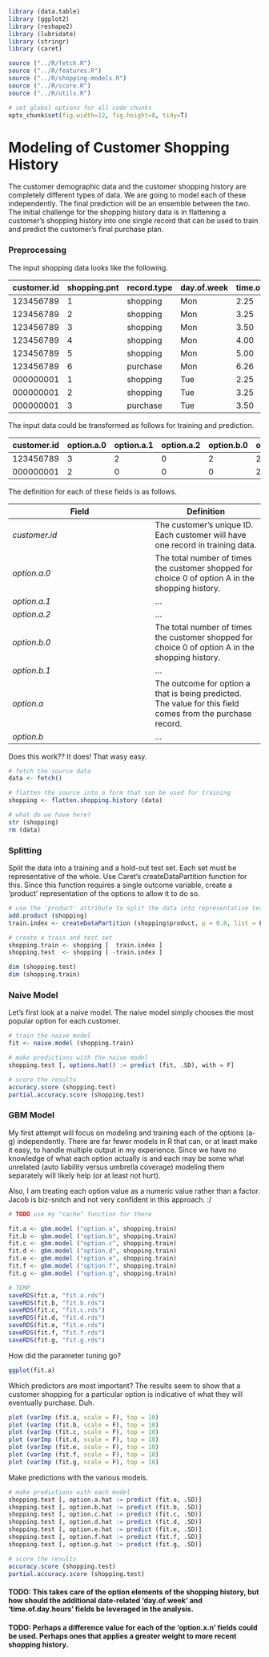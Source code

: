```r

library (data.table)
library (ggplot2)
library (reshape2)
library (lubridate)
library (stringr)
library (caret)

source ("../R/fetch.R")
source ("../R/features.R")
source ("../R/shopping-models.R")
source ("../R/score.R")
source ("../R/utils.R")

# set global options for all code chunks
opts_chunk$set(fig.width=12, fig.height=8, tidy=T)
```

Modeling of Customer Shopping History
========================================================

The customer demographic data and the customer shopping history are completely different types of data.  We are going to model each of these independently.  The final prediction will be an ensemble between the two.  The initial challenge for the shopping history data is in flattening a customer's shopping history into one single record that can be used to train and predict the customer's final purchase plan.  

### Preprocessing

The input shopping data looks like the following.

| customer.id | shopping.pnt | record.type | day.of.week | time.of.day.hours | option.a | option.b | ... |
| ----------- | ------------ | ----------- | ----------- | ----------------- | -------- | -------- | ----|                                                 
| 123456789   | 1            | shopping    | Mon         | 2.25              | 0        | 1        |     |
| 123456789   | 2            | shopping    | Mon         | 3.25              | 0        | 1        |     |
| 123456789   | 3            | shopping    | Mon         | 3.50              | 1        | 2        |     |
| 123456789   | 4            | shopping    | Mon         | 4.00              | 1        | 2        |     |
| 123456789   | 5            | shopping    | Mon         | 5.00              | 0        | 2        |     |
| 123456789   | 6            | purchase    | Mon         | 6.26              | 0        | 2        |     |
| 000000001   | 1            | shopping    | Tue         | 2.25              | 0        | 1        |     |
| 000000001   | 2            | shopping    | Tue         | 3.25              | 0        | 1        |     |
| 000000001   | 3            | purchase    | Tue         | 3.50              | 1        | 2        |     |

The input data could be transformed as follows for training and prediction.

| customer.id | option.a.0 | option.a.1 | option.a.2 | option.b.0 | option.b.1 | option.a | option.b | ... | 
| ----------- | ---------- | ---------- | ---------- | ---------- | ---------- | -------- | -------- | --- |
| 123456789   | 3          | 2          | 0          | 2          | 2          | 0        | 2        |     |
| 000000001   | 2          | 0          | 0          | 0          | 2          | 1        | 2        |     |

The definition for each of these fields is as follows.

| Field         | Definition 
| ------------- | ---------- 
| *customer.id* | The customer's unique ID.  Each customer will have one record in training data.       
| *option.a.0*  | The total number of times the customer shopped for choice 0 of option A in the shopping history.
| *option.a.1*  | ...
| *option.a.2*  | ...
| *option.b.0*  | The total number of times the customer shopped for choice 0 of option A in the shopping history.
| *option.b.1*  | ...
| *option.a*    | The outcome for option a that is being predicted.  The value for this field comes from the purchase record.
| *option.b*    | ...

Does this work??  It does!  That wasy easy.

```r

# fetch the source data
data <- fetch()

# flatten the source into a form that can be used for training
shopping <- flatten.shopping.history (data)

# what do we have here?
str (shopping)
rm (data)
```

### Splitting

Split the data into a training and a hold-out test set.  Each set must be representative of the whole.  Use Caret's createDataPartition function for this.  Since this function requires a single outcome variable, create a 'product' representation of the options to allow it to do so.

```r

# use the 'product' attribute to split the data into representative test/train sets
add.product (shopping)
train.index <- createDataPartition (shopping$product, p = 0.8, list = F)[,1]

# create a train and test set
shopping.train <- shopping [  train.index ]
shopping.test  <- shopping [ -train.index ]

dim (shopping.test)
dim (shopping.train)
```

### Naive Model

Let's first look at a naive model.  The naive model simply chooses the most popular option for each customer.

```r

# train the naive model
fit <- naive.model (shopping.train)

# make predictions with the naive model
shopping.test [, options.hat() := predict (fit, .SD), with = F]

# score the results
accuracy.score (shopping.test)
partial.accuracy.score (shopping.test)
```

### GBM Model

My first attempt will focus on modeling and training each of the options (a-g) independently.  There are far fewer models in R that can, or at least make it easy, to handle multiple output in my experience.  Since we have no knowledge of what each option actually is and each may be some what unrelated (auto liability versus umbrella coverage) modeling them separately will likely help (or at least not hurt).

Also, I am treating each option value as a numeric value rather than a factor.  Jacob is biz-snitch and not very confident in this approach. :/

```r

# TODO use my "cache" function for there

fit.a <- gbm.model ("option.a", shopping.train)
fit.b <- gbm.model ("option.b", shopping.train)
fit.c <- gbm.model ("option.c", shopping.train)
fit.d <- gbm.model ("option.d", shopping.train)
fit.e <- gbm.model ("option.e", shopping.train)
fit.f <- gbm.model ("option.f", shopping.train)
fit.g <- gbm.model ("option.g", shopping.train)

# TEMP
saveRDS(fit.a, "fit.a.rds")
saveRDS(fit.b, "fit.b.rds")
saveRDS(fit.c, "fit.c.rds")
saveRDS(fit.d, "fit.d.rds")
saveRDS(fit.e, "fit.e.rds")
saveRDS(fit.f, "fit.f.rds")
saveRDS(fit.g, "fit.g.rds")


```

How did the parameter tuning go?

```r
ggplot(fit.a)
```

Which predictors are most important?  The results seem to show that a customer shopping for a particular option is indicative of what they will eventually purchase.  Duh.

```r
plot (varImp (fit.a, scale = F), top = 10)
plot (varImp (fit.b, scale = F), top = 10)
plot (varImp (fit.c, scale = F), top = 10)
plot (varImp (fit.d, scale = F), top = 10)
plot (varImp (fit.e, scale = F), top = 10)
plot (varImp (fit.f, scale = F), top = 10)
plot (varImp (fit.g, scale = F), top = 10)
```

Make predictions with the various models.

```r

# make predictions with each model
shopping.test [, option.a.hat := predict (fit.a, .SD)]
shopping.test [, option.b.hat := predict (fit.b, .SD)]
shopping.test [, option.c.hat := predict (fit.c, .SD)]
shopping.test [, option.d.hat := predict (fit.d, .SD)]
shopping.test [, option.e.hat := predict (fit.e, .SD)]
shopping.test [, option.f.hat := predict (fit.f, .SD)]
shopping.test [, option.g.hat := predict (fit.g, .SD)]

# score the results
accuracy.score (shopping.test)
partial.accuracy.score (shopping.test)
```



#### TODO: This takes care of the option elements of the shopping history, but how should the additional date-related 'day.of.week' and 'time.of.day.hours' fields be leveraged in the analysis.

#### TODO: Perhaps a difference value for each of the 'option.x.n' fields could be used.  Perhaps ones that applies a greater weight to more recent shopping history.





